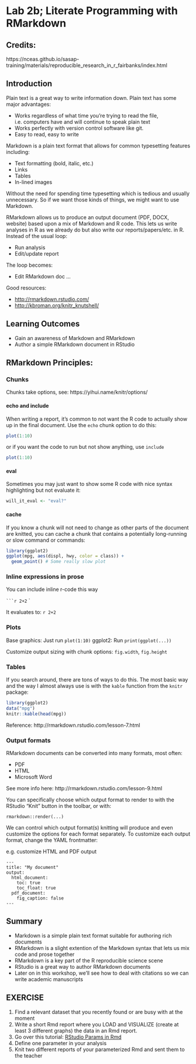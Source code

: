 # Lab 2b; Literate Programming with RMarkdown {#rmarkdown}

## Credits:
https://nceas.github.io/sasap-training/materials/reproducible_research_in_r_fairbanks/index.html

## Introduction

Plain text is a great way to write information down. Plain text has some major advantages:

- Works regardless of what time you're trying to read the file, i.e. computers have and will continue to speak plain text
- Works perfectly with version control software like git. 
- Easy to read, easy to write

Markdown is a plain text format that allows for common typesetting features including:

- Text formatting (bold, italic, etc.)
- Links
- Tables
- In-lined images

Without the need for spending time typesetting which is tedious and usually unnecessary. So if we want those kinds of things, we might want to use Markdown.

RMarkdown allows us to produce an output document (PDF, DOCX, website) based upon a mix of Markdown and R code.
This lets us write analyses in R as we already do but also write our reports/papers/etc. in R.
Instead of the usual loop:

- Run analysis
- Edit/update report

The loop becomes:

- Edit RMarkdown doc
...

Good resources:

- [http://rmarkdown.rstudio.com/](http://rmarkdown.rstudio.com/)
- [http://kbroman.org/knitr_knutshell/](http://kbroman.org/knitr_knutshell/)

## Learning Outcomes

- Gain an awareness of Markdown and RMarkdown
- Author a simple RMarkdown document in RStudio

## RMarkdown Principles:

### Chunks

Chunks take options, see: https://yihui.name/knitr/options/

#### echo and include

When writing a report, it's common to not want the R code to actually show up in the final document.
Use the `echo` chunk option to do this:

```r
plot(1:10)
```

or if you want the code to run but not show anything, use `include`


```r
plot(1:10)
```

#### eval

Sometimes you may just want to show some R code with nice syntax highlighting but not evaluate it:

```r
will_it_eval <- "eval?"
```

#### cache

If you know a chunk will not need to change as other parts of the document are knitted, you can cache a chunk that contains a potentially long-running or slow command or commands:


```r
library(ggplot2)
ggplot(mpg, aes(displ, hwy, color = class)) + 
  geom_point() # Some really slow plot
```

### Inline expressions in prose

You can include inline r-code this way

` ```r 2+2` `

It evaluates to: `r 2+2`


### Plots

Base graphics: Just run `plot(1:10)`
ggplot2: Run `print(ggplot(...))`

Customize output sizing with chunk options: `fig.width`, `fig.height`

### Tables

If you search around, there are tons of ways to do this. The most basic way and the way I almost always use is with the `kable` function from the `knitr` package:

```r
library(ggplot2)
data("mpg")
knitr::kable(head(mpg))
```

Reference: http://rmarkdown.rstudio.com/lesson-7.html

### Output formats

RMarkdown documents can be converted into many formats, most often:

- PDF
- HTML
- Microsoft Word

See more info here: http://rmarkdown.rstudio.com/lesson-9.html

You can specifically choose which output format to render to with the RStudio "Knit" button in the toolbar, or with:

```
rmarkdown::render(...)
```

We can control which output format(s) knitting will produce and even customize the options for each format separately.
To customize each output format, change the YAML frontmatter:

e.g. customize HTML and PDF output

```
---
title: "My document"
output:
  html_document:
    toc: true
    toc_float: true
  pdf_document:
    fig_caption: false
---

```

## Summary

- Markdown is a simple plain text format suitable for authoring rich documents
- RMarkdown is a slight extention of the Markdown syntax that lets us mix code and prose together
- RMarkdown is a key part of the R reproducible science scene
- RStudio is a great way to author RMarkdown documents
- Later on in this workshop, we'll see how to deal with citations so we can write academic manuscripts

## **EXERCISE**

 1. Find a relevant dataset  that you recently found or are busy with at the moment
 1. Write a short Rmd report where you LOAD and VISUALIZE (create at least 3 different graphs) the data in an Rmd report.
 1. Go over this tutorial: [RStudio Params in Rmd](https://rmarkdown.rstudio.com/developer_parameterized_reports.html%23parameter_types%2F#overview)
 1. Define one parameter in your analysis
 1. Knit two different reports of your parameterized Rmd and sent them to the teacher
 
